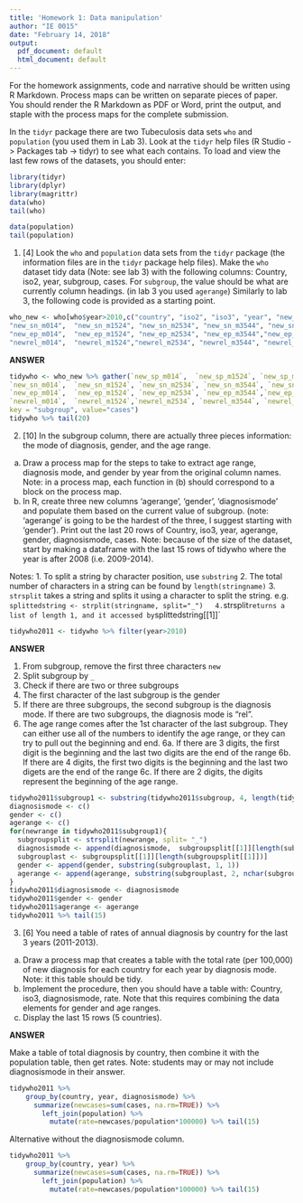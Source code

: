 ```yaml
---
title: 'Homework 1: Data manipulation'
author: "IE 0015"
date: "February 14, 2018"
output:
  pdf_document: default
  html_document: default
---
```


For the homework assignments, code and narrative should be written using R Markdown.  Process maps can be written on separate pieces of paper. You should render the R Markdown as PDF or Word, print the output, and staple with the process maps for the complete submission.

In the `tidyr` package there are two Tubeculosis data sets `who` and `population` (you used them in Lab 3).  Look at the `tidyr` help files (R Studio -> Packages tab -> tidyr) to see what each contains. To load and view the last few rows of the datasets, you should enter:

```r
library(tidyr)
library(dplyr)
library(magrittr)
data(who)
tail(who)
```
```r
data(population)
tail(population)
```

1. [4] Look the `who` and `population` data sets from the `tidyr` package (the information files are in the `tidyr` package help files).  Make the `who` dataset tidy data (Note: see lab 3) with the following columns:  Country, iso2, year, subgroup, cases.  For `subgroup`, the value should be what are currently column headings. (in lab 3 you used `agerange`) Similarly to lab 3, the following code is provided as a starting point.


```r
who_new <- who[who$year>2010,c("country", "iso2", "iso3", "year", "new_sp_m014",  "new_sp_m1524","new_sp_m2534", "new_sp_m3544", "new_sp_m4554", "new_sp_m5564", "new_sp_m65", "new_sp_f014", "new_sp_f1524", "new_sp_f2534", "new_sp_f3544", "new_sp_f4554", "new_sp_f5564", "new_sp_f65",  
"new_sn_m014",  "new_sn_m1524", "new_sn_m2534", "new_sn_m3544", "new_sn_m4554", "new_sn_m5564","new_sn_m65",   "new_sn_f014",  "new_sn_f1524", "new_sn_f2534", "new_sn_f3544", "new_sn_f4554","new_sn_f5564", "new_sn_f65",   
"new_ep_m014",  "new_ep_m1524", "new_ep_m2534", "new_ep_m3544","new_ep_m4554", "new_ep_m5564", "new_ep_m65",   "new_ep_f014",  "new_ep_f1524", "new_ep_f2534","new_ep_f3544", "new_ep_f4554", "new_ep_f5564", "new_ep_f65",   
"newrel_m014",  "newrel_m1524","newrel_m2534", "newrel_m3544", "newrel_m4554", "newrel_m5564", "newrel_m65",   "newrel_f014","newrel_f1524", "newrel_f2534", "newrel_f3544", "newrel_f4554", "newrel_f5564", "newrel_f65")]
```

**ANSWER**

```r
tidywho <- who_new %>% gather(`new_sp_m014`,  `new_sp_m1524`, `new_sp_m2534`, `new_sp_m3544`, `new_sp_m4554`, `new_sp_m5564`, `new_sp_m65`,   `new_sp_f014`, `new_sp_f1524`, `new_sp_f2534`, `new_sp_f3544`, `new_sp_f4554`, `new_sp_f5564`, `new_sp_f65`, 
`new_sn_m014`,  `new_sn_m1524`, `new_sn_m2534`, `new_sn_m3544`, `new_sn_m4554`, `new_sn_m5564`,`new_sn_m65`,   `new_sn_f014`,  `new_sn_f1524`, `new_sn_f2534`, `new_sn_f3544`, `new_sn_f4554`,`new_sn_f5564`, `new_sn_f65`,   
`new_ep_m014`,  `new_ep_m1524`, `new_ep_m2534`, `new_ep_m3544`,`new_ep_m4554`, `new_ep_m5564`, `new_ep_m65`,   `new_ep_f014`,  `new_ep_f1524`, `new_ep_f2534`,`new_ep_f3544`, `new_ep_f4554`, `new_ep_f5564`, `new_ep_f65`,   
`newrel_m014`,  `newrel_m1524`,`newrel_m2534`, `newrel_m3544`, `newrel_m4554`, `newrel_m5564`, `newrel_m65`,   `newrel_f014`,`newrel_f1524`, `newrel_f2534`, `newrel_f3544`, `newrel_f4554`, `newrel_f5564`, `newrel_f65`,
key = "subgroup", value="cases")
tidywho %>% tail(20)
```

2.  [10] In the subgroup column, there are actually three pieces information: the mode of diagnosis,  gender, and the age range.
  a. Draw a process map for the steps to take to extract age range, diagnosis mode, and gender by year from the original column names. Note: in a process map, each function in (b) should correspond to a block on the process map.
  b. In R, create three new columns 'agerange', 'gender', 'diagnosismode' and populate them based on the current value of subgroup. (note: 'agerange' is going to be the hardest of the three, I suggest starting with 'gender'). Print out the last 20 rows of Country, iso3, year, agerange, gender, diagnosismode, cases.  Note: because of the size of the dataset, start by making a dataframe with the last 15 rows of tidywho where the year is after 2008 (i.e. 2009-2014).

Notes: 
  1. To split a string by character position, use `substring`
  2. The total number of characters in a string can be found by `length(stringname)`
  3. `strsplit` takes a string and splits it using a character to split the string. e.g.
  `splittedstring <- strplit(stringname, split="_")
  4. `strsplit` returns a list of length 1, and it accessed by `splittedstring[[1]]`

```r
tidywho2011 <- tidywho %>% filter(year>2010)
```
  
  
**ANSWER**

1. From subgroup, remove the first three characters `new`
2. Split subgroup by `_`
3. Check if there are two or three subgroups
4. The first character of the last subgroup is the gender
5. If there are three subgroups, the second subgroup is the diagnosis mode.  If there are two subgroups, the diagnosis mode is "rel".
6. The age range comes after the 1st character of the last subgroup.  They can either use all of the numbers to identify the age range, or they can try to pull out the beginning and end.
  6a. If there are 3 digits, the first digit is the beginning and the last two digits are the end of the range
  6b. If there are 4 digits, the first two digits is the beginning and the last two digets are the end of the range
  6c. If there are 2 digits, the digits represent the beginning of the age range.


```r
tidywho2011$subgroup1 <- substring(tidywho2011$subgroup, 4, length(tidywho2011$subgroup))
diagnosismode <- c()
gender <- c()
agerange <- c()
for(newrange in tidywho2011$subgroup1){
  subgroupsplit <- strsplit(newrange, split= "_")
  diagnosismode <- append(diagnosismode,  subgroupsplit[[1]][length(subgroupsplit[[1]])-1])
  subgrouplast <- subgroupsplit[[1]][length(subgroupsplit[[1]])]
  gender <- append(gender, substring(subgrouplast, 1, 1))
  agerange <- append(agerange, substring(subgrouplast, 2, nchar(subgrouplast)))
}
tidywho2011$diagnosismode <- diagnosismode
tidywho2011$gender <- gender
tidywho2011$agerange <- agerange
tidywho2011 %>% tail(15)
```

3.  [6] You need a table of rates of annual diagnosis by country for the last 3 years (2011-2013).
  a. Draw a process map that creates a table with the total rate (per 100,000) of new diagnosis for each country for each year by diagnosis mode. Note: it this table should be tidy.
  b. Implement the procedure, then you should have a table with: Country, iso3, diagnosismode, rate.  Note that this requires combining the data elements for gender and age ranges.
  c. Display the last 15 rows (5 countries).
  
**ANSWER**

Make a table of total diagnosis by country, then combine it with the population table, then get rates.  Note: students may or may not include diagnosismode in their answer.

```r
tidywho2011 %>% 
    group_by(country, year, diagnosismode) %>%
      summarize(newcases=sum(cases, na.rm=TRUE)) %>%
        left_join(population) %>%
          mutate(rate=newcases/population*100000) %>% tail(15)
```

Alternative without the diagnosismode column.

```r
tidywho2011 %>% 
    group_by(country, year) %>%
      summarize(newcases=sum(cases, na.rm=TRUE)) %>%
        left_join(population) %>%
          mutate(rate=newcases/population*100000) %>% tail(15)
```
